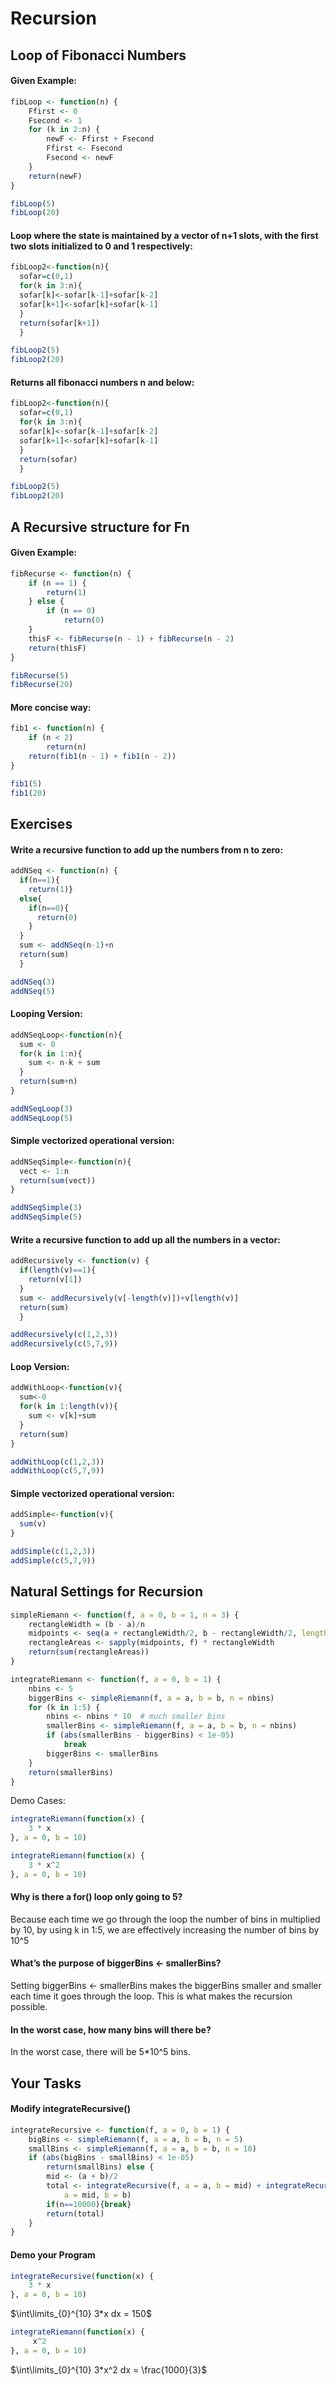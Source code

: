 Recursion
==========

## Loop of Fibonacci Numbers
#### Given Example:
```r
fibLoop <- function(n) {
    Ffirst <- 0
    Fsecond <- 1
    for (k in 2:n) {
        newF <- Ffirst + Fsecond
        Ffirst <- Fsecond
        Fsecond <- newF
    }
    return(newF)
}

fibLoop(5)
fibLoop(20)
```
#### Loop where the state is maintained by a vector of n+1 slots, with the first two slots initialized to 0 and 1 respectively:
```r
fibLoop2<-function(n){
  sofar=c(0,1)
  for(k in 3:n){
  sofar[k]<-sofar[k-1]+sofar[k-2]
  sofar[k+1]<-sofar[k]+sofar[k-1]
  }
  return(sofar[k+1])
  }

fibLoop2(5)
fibLoop2(20)
```
#### Returns all fibonacci numbers n and below:
```r
fibLoop2<-function(n){
  sofar=c(0,1)
  for(k in 3:n){
  sofar[k]<-sofar[k-1]+sofar[k-2]
  sofar[k+1]<-sofar[k]+sofar[k-1]
  }
  return(sofar)
  }

fibLoop2(5)
fibLoop2(20)
```

## A Recursive structure for Fn
#### Given Example:
```r
fibRecurse <- function(n) {
    if (n == 1) {
        return(1)
    } else {
        if (n == 0) 
            return(0)
    }
    thisF <- fibRecurse(n - 1) + fibRecurse(n - 2)
    return(thisF)
}

fibRecurse(5)
fibRecurse(20)
```
#### More concise way:
```r
fib1 <- function(n) {
    if (n < 2) 
        return(n)
    return(fib1(n - 1) + fib1(n - 2))
}

fib1(5)
fib1(20)
```

## Exercises
#### Write a recursive function to add up the numbers from n to zero:
```r
addNSeq <- function(n) {
  if(n==1){
    return(1)}
  else{
    if(n==0){
      return(0)
    }
  }
  sum <- addNSeq(n-1)+n
  return(sum)
  }

addNSeq(3)
addNSeq(5)

```
#### Looping Version:
```r
addNSeqLoop<-function(n){
  sum <- 0
  for(k in 1:n){
    sum <- n-k + sum
  }
  return(sum+n)
}

addNSeqLoop(3)
addNSeqLoop(5)
```
#### Simple vectorized operational version:
```r
addNSeqSimple<-function(n){
  vect <- 1:n
  return(sum(vect))
}

addNSeqSimple(3)
addNSeqSimple(5)
```
#### Write a recursive function to add up all the numbers in a vector:
```r
addRecursively <- function(v) {
  if(length(v)==1){
    return(v[1])
  }
  sum <- addRecursively(v[-length(v)])+v[length(v)]
  return(sum)
  }

addRecursively(c(1,2,3))
addRecursively(c(5,7,9))
```
#### Loop Version:
```r
addWithLoop<-function(v){
  sum<-0
  for(k in 1:length(v)){
    sum <- v[k]+sum
  }
  return(sum)
}

addWithLoop(c(1,2,3))
addWithLoop(c(5,7,9))
```
#### Simple vectorized operational version:
```r
addSimple<-function(v){
  sum(v)
}

addSimple(c(1,2,3))
addSimple(c(5,7,9))
```

## Natural Settings for Recursion
```r
simpleRiemann <- function(f, a = 0, b = 1, n = 3) {
    rectangleWidth = (b - a)/n
    midpoints <- seq(a + rectangleWidth/2, b - rectangleWidth/2, length = n)
    rectangleAreas <- sapply(midpoints, f) * rectangleWidth
    return(sum(rectangleAreas))
}
```

```r
integrateRiemann <- function(f, a = 0, b = 1) {
    nbins <- 5
    biggerBins <- simpleRiemann(f, a = a, b = b, n = nbins)
    for (k in 1:5) {
        nbins <- nbins * 10  # much smaller bins
        smallerBins <- simpleRiemann(f, a = a, b = b, n = nbins)
        if (abs(smallerBins - biggerBins) < 1e-05) 
            break
        biggerBins <- smallerBins
    }
    return(smallerBins)
}
```
Demo Cases:
```r
integrateRiemann(function(x) {
    3 * x
}, a = 0, b = 10)
```

```r
integrateRiemann(function(x) {
    3 * x^2
}, a = 0, b = 10)
```


#### Why is there a for() loop only going to 5?
Because each time we go through the loop the number of bins in multiplied by 10, by using k in 1:5, we are effectively increasing the number of bins by 10^5

#### What's the purpose of biggerBins <- smallerBins?
Setting biggerBins <- smallerBins makes the biggerBins smaller and smaller each time it goes through the loop.  This is what makes the recursion possible.

#### In the worst case, how many bins will there be?
In the worst case, there will be 5*10^5 bins.

## Your Tasks
#### Modify integrateRecursive()

```r
integrateRecursive <- function(f, a = 0, b = 1) {
    bigBins <- simpleRiemann(f, a = a, b = b, n = 5)
    smallBins <- simpleRiemann(f, a = a, b = b, n = 10)
    if (abs(bigBins - smallBins) < 1e-05) 
        return(smallBins) else {
        mid <- (a + b)/2
        total <- integrateRecursive(f, a = a, b = mid) + integrateRecursive(f, 
            a = mid, b = b)
        if(n==10000){break}
        return(total)
    }
}
```

#### Demo your Program
```r
integrateRecursive(function(x) {
    3 * x
}, a = 0, b = 10)
```
$\int\limits_{0}^{10} 3*x dx = 150$

```r
integrateRiemann(function(x) {
     x^2
}, a = 0, b = 10)
```
$\int\limits_{0}^{10} 3*x^2 dx = \frac{1000}{3}$

